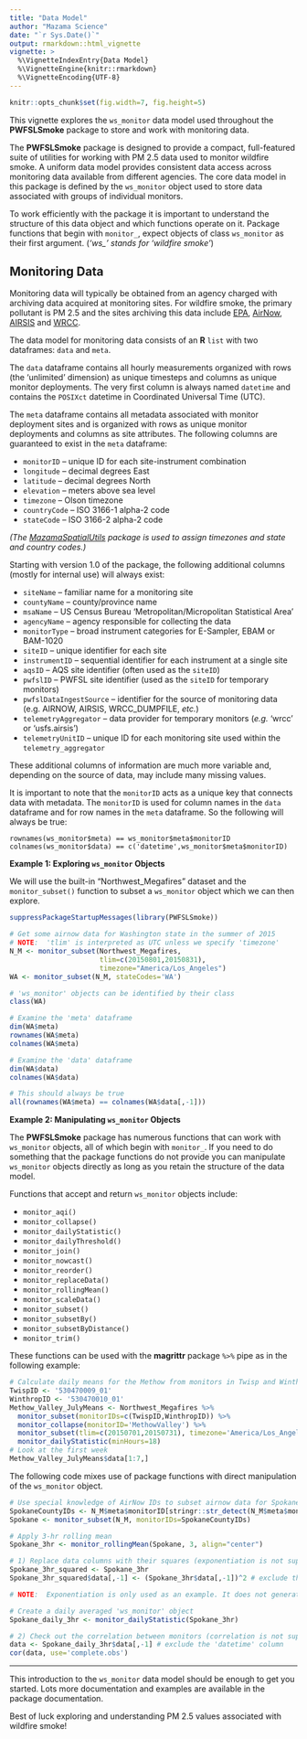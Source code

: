 ```yaml
---
title: "Data Model"
author: "Mazama Science"
date: "`r Sys.Date()`"
output: rmarkdown::html_vignette
vignette: >
  %\VignetteIndexEntry{Data Model}
  %\VignetteEngine{knitr::rmarkdown}
  %\VignetteEncoding{UTF-8}
---
```


```r
knitr::opts_chunk$set(fig.width=7, fig.height=5)
```

This vignette explores the `ws_monitor` data model used throughout the **PWFSLSmoke** package to store
and work with monitoring data.

The **PWFSLSmoke** package is designed to provide a compact, full-featured suite of utilities for
working with PM 2.5 data used to monitor wildfire smoke. A uniform data model
provides consistent data access across monitoring data available from different agencies.
The core data model in this package is defined by the `ws_monitor` object used to store data associated
with groups of individual monitors.

To work efficiently with the package it is important to understand the structure of this
data object and which functions operate on it. Package functions that begin with `monitor_`, 
expect objects of class `ws_monitor` as their first argument. (*'ws_' stands for 'wildfire smoke'*)

## Monitoring Data

Monitoring data will typically be obtained from an agency charged with archiving data
acquired at monitoring sites. For wildfire smoke, the primary pollutant is PM 2.5 and the
sites archiving this data include [EPA](https://www.epa.gov/outdoor-air-quality-data),
[AirNow](https://www.airnow.gov), [AIRSIS](https://app.airsis.com/USFS) and [WRCC](http://www.wrcc.dri.edu).

The data model for monitoring data consists of an **R** `list` with two dataframes: `data` and `meta`.

The `data` dataframe contains all hourly measurements organized with rows (the 'unlimited' dimension) as unique timesteps and
columns as unique monitor deployments. The very first column is always named `datetime` and contains the `POSIXct` datetime
in Coordinated Universal Time (UTC).

The `meta` dataframe contains all metadata associated with monitor deployment sites and is organized with
rows as unique monitor deployments and columns as site attributes. The following columns are guaranteed to exist
in the `meta` dataframe:

 * `monitorID` -- unique ID for each site-instrument combination
 * `longitude` -- decimal degrees East
 * `latitude` -- decimal degrees North
 * `elevation` -- meters above sea level
 * `timezone` -- Olson timezone
 * `countryCode` -- ISO 3166-1 alpha-2 code
 * `stateCode` -- ISO 3166-2 alpha-2 code

*(The [MazamaSpatialUtils](https://github.com/MazamaScience/MazamaSpatialUtils) package is used to assign timezones and state and country codes.)*

Starting with version 1.0 of the package, the following additional columns (mostly for internal use) will always exist:

 * `siteName` -- familiar name for a monitoring site
 * `countyName` -- county/province name
 * `msaName` -- US Census Bureau 'Metropolitan/Micropolitan Statistical Area'
 * `agencyName` -- agency responsible for collecting the data
 * `monitorType` -- broad instrument categories for E-Sampler, EBAM or BAM-1020
 * `siteID` -- unique identifier for each site
 * `instrumentID` -- sequential identifier for each instrument at a single site
 * `aqsID` -- AQS site identifier (often used as the `siteID`)
 * `pwfslID` -- PWFSL site identifier (used as the `siteID` for temporary monitors)
 * `pwfslDataIngestSource` -- identifier for the source of monitoring data (e.g. AIRNOW, AIRSIS, WRCC_DUMPFILE, *etc.*)
 * `telemetryAggregator` -- data provider for temporary monitors (*e.g.* 'wrcc' or 'usfs.airsis')
 * `telemetryUnitID` -- unique ID for each monitoring site used within the `telemetry_aggregator`

These additional columns of information are much more variable and, depending on the source of data, may include
many missing values.

It is important to note that the `monitorID` acts as a unique key that connects data with metadata.
The `monitorID` is used for column names in the `data` dataframe and for row names in the `meta` dataframe.
So the following will always be true:

    rownames(ws_monitor$meta) == ws_monitor$meta$monitorID
    colnames(ws_monitor$data) == c('datetime',ws_monitor$meta$monitorID)

**Example 1: Exploring `ws_monitor` Objects**

We will use the built-in "Northwest_Megafires" dataset and the `monitor_subset()` function to subset a `ws_monitor` object
which we can then explore.

```r
suppressPackageStartupMessages(library(PWFSLSmoke))

# Get some airnow data for Washington state in the summer of 2015
# NOTE:  'tlim' is interpreted as UTC unless we specify 'timezone' 
N_M <- monitor_subset(Northwest_Megafires,
                      tlim=c(20150801,20150831),
                      timezone="America/Los_Angeles")
WA <- monitor_subset(N_M, stateCodes='WA')

# 'ws_monitor' objects can be identified by their class
class(WA)

# Examine the 'meta' dataframe
dim(WA$meta)
rownames(WA$meta)
colnames(WA$meta)

# Examine the 'data' dataframe
dim(WA$data)
colnames(WA$data)

# This should always be true
all(rownames(WA$meta) == colnames(WA$data[,-1]))
```
  
**Example 2: Manipulating `ws_monitor` Objects**

The **PWFSLSmoke** package has numerous functions that can work with `ws_monitor` objects, 
all of which begin with `monitor_`. If you need to do something that the package functions do not
provide you can manipulate `ws_monitor` objects directly as long as you retain the structure
of the data model.

Functions that accept and return `ws_monitor` objects include:

 * `monitor_aqi()`
 * `monitor_collapse()`
 * `monitor_dailyStatistic()`
 * `monitor_dailyThreshold()`
 * `monitor_join()`
 * `monitor_nowcast()`
 * `monitor_reorder()`
 * `monitor_replaceData()`
 * `monitor_rollingMean()`
 * `monitor_scaleData()`
 * `monitor_subset()`
 * `monitor_subsetBy()`
 * `monitor_subsetByDistance()`
 * `monitor_trim()`

These functions can be used with the **magrittr** package `%>%` pipe as in the following example:

```r
# Calculate daily means for the Methow from monitors in Twisp and Winthrop
TwispID <- '530470009_01'
WinthropID <- '530470010_01'
Methow_Valley_JulyMeans <- Northwest_Megafires %>%
  monitor_subset(monitorIDs=c(TwispID,WinthropID)) %>%
  monitor_collapse(monitorID='MethowValley') %>%
  monitor_subset(tlim=c(20150701,20150731), timezone='America/Los_Angeles') %>%
  monitor_dailyStatistic(minHours=18)
# Look at the first week
Methow_Valley_JulyMeans$data[1:7,]
```

The following code mixes use of package functions with direct manipulation of the `ws_monitor` object.

```r
# Use special knowledge of AirNow IDs to subset airnow data for Spokane county monitors
SpokaneCountyIDs <- N_M$meta$monitorID[stringr::str_detect(N_M$meta$monitorID, "^53063")]
Spokane <- monitor_subset(N_M, monitorIDs=SpokaneCountyIDs)

# Apply 3-hr rolling mean
Spokane_3hr <- monitor_rollingMean(Spokane, 3, align="center")

# 1) Replace data columns with their squares (exponentiation is not supplied by the package)
Spokane_3hr_squared <- Spokane_3hr
Spokane_3hr_squared$data[,-1] <- (Spokane_3hr$data[,-1])^2 # exclude the 'datetime' column

# NOTE:  Exponentiation is only used as an example. It does not generate a meaningful result.

# Create a daily averaged 'ws_monitor' object
Spokane_daily_3hr <- monitor_dailyStatistic(Spokane_3hr)

# 2) Check out the correlation between monitors (correlation is not supplied by the package)
data <- Spokane_daily_3hr$data[,-1] # exclude the 'datetime' column
cor(data, use='complete.obs')
```

----

This introduction to the `ws_monitor`  data model should be enough to get you started.
Lots more documentation and examples are available in the package documentation.

Best of luck exploring and understanding PM 2.5 values associated with wildfire smoke!
